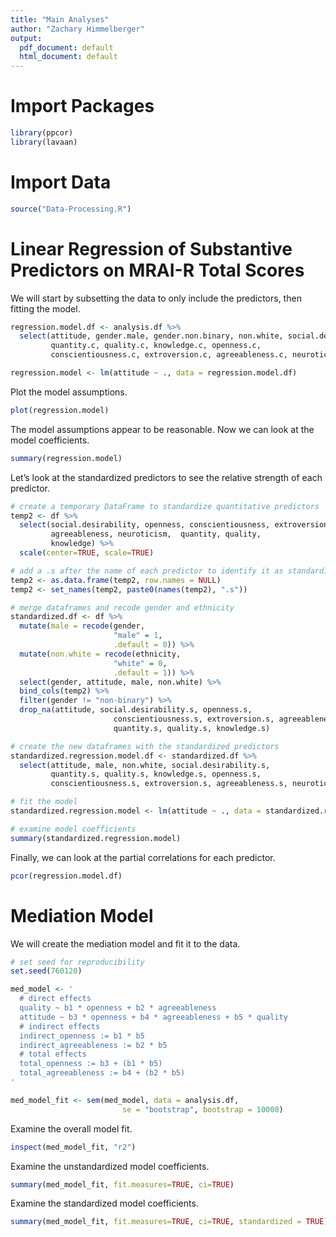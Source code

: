 ```yaml
---
title: "Main Analyses"
author: "Zachary Himmelberger"
output:
  pdf_document: default
  html_document: default
---
```


# Import Packages

```r
library(ppcor)
library(lavaan)
```

# Import Data

```r
source("Data-Processing.R")
```

# Linear Regression of Substantive Predictors on MRAI-R Total Scores

We will start by subsetting the data to only include the predictors, then fitting the model. 

```r
regression.model.df <- analysis.df %>%
  select(attitude, gender.male, gender.non.binary, non.white, social.desirability.c,
         quantity.c, quality.c, knowledge.c, openness.c, 
         conscientiousness.c, extroversion.c, agreeableness.c, neuroticism.c)

regression.model <- lm(attitude ~ ., data = regression.model.df)
```

Plot the model assumptions. 

``` r
plot(regression.model)
```

The model assumptions appear to be reasonable. Now we can look at the model coefficients.

```r
summary(regression.model)
```

Let's look at the standardized predictors to see the relative strength of each predictor. 

```r
# create a temporary DataFrame to standardize quantitative predictors
temp2 <- df %>%
  select(social.desirability, openness, conscientiousness, extroversion,
         agreeableness, neuroticism,  quantity, quality,
         knowledge) %>%
  scale(center=TRUE, scale=TRUE)

# add a .s after the name of each predictor to identify it as standardized
temp2 <- as.data.frame(temp2, row.names = NULL)
temp2 <- set_names(temp2, paste0(names(temp2), ".s"))

# merge dataframes and recode gender and ethnicity 
standardized.df <- df %>%
  mutate(male = recode(gender,
                       "male" = 1,
                       .default = 0)) %>%
  mutate(non.white = recode(ethnicity,
                       "white" = 0,
                       .default = 1)) %>%
  select(gender, attitude, male, non.white) %>%
  bind_cols(temp2) %>%
  filter(gender != "non-binary") %>%
  drop_na(attitude, social.desirability.s, openness.s,
                       conscientiousness.s, extroversion.s, agreeableness.s, neuroticism.s,
                       quantity.s, quality.s, knowledge.s)

# create the new dataframes with the standardized predictors
standardized.regression.model.df <- standardized.df %>%
  select(attitude, male, non.white, social.desirability.s,
         quantity.s, quality.s, knowledge.s, openness.s, 
         conscientiousness.s, extroversion.s, agreeableness.s, neuroticism.s)

# fit the model
standardized.regression.model <- lm(attitude ~ ., data = standardized.regression.model.df)

# examine model coefficients
summary(standardized.regression.model)
```

Finally, we can look at the partial correlations for each predictor. 

```r
pcor(regression.model.df)
```


# Mediation Model

We will create the mediation model and fit it to the data. 

``` r
# set seed for reproducibility
set.seed(760120)

med_model <- '
  # direct effects
  quality ~ b1 * openness + b2 * agreeableness
  attitude ~ b3 * openness + b4 * agreeableness + b5 * quality
  # indirect effects
  indirect_openness := b1 * b5
  indirect_agreeableness := b2 * b5
  # total effects
  total_openness := b3 + (b1 * b5)
  total_agreeableness := b4 + (b2 * b5)
'

med_model_fit <- sem(med_model, data = analysis.df,
                         se = "bootstrap", bootstrap = 10000)
```

Examine the overall model fit. 

```r
inspect(med_model_fit, "r2")
```

Examine the unstandardized model coefficients. 

```r
summary(med_model_fit, fit.measures=TRUE, ci=TRUE)
```

Examine the standardized model coefficients.

```r
summary(med_model_fit, fit.measures=TRUE, ci=TRUE, standardized = TRUE)
```
